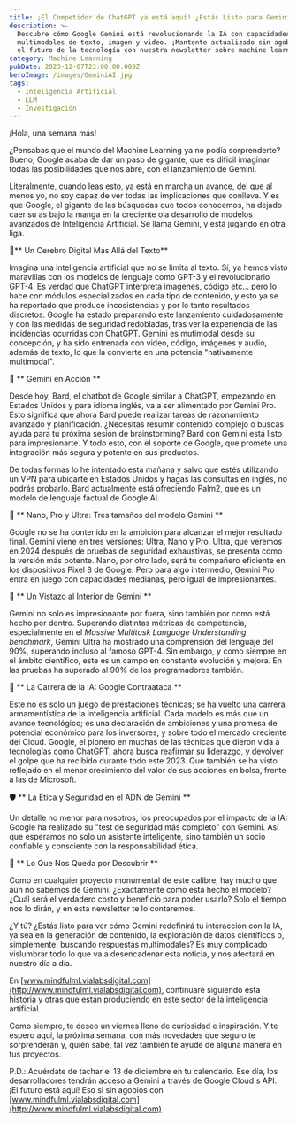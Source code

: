 ---
title: ¡El Competidor de ChatGPT ya está aquí! ¿Estás Listo para Gemini?
description: >-
  Descubre cómo Google Gemini está revolucionando la IA con capacidades
  multimodales de texto, imagen y video. ¡Mantente actualizado sin agobios sobre
  el futuro de la tecnología con nuestra newsletter sobre machine learning y AI!
category: Machine Learning
pubDate: 2023-12-07T23:00:00.000Z
heroImage: /images/GeminiAI.jpg
tags:
  - Inteligencia Artificial
  - LLM
  - Investigación
---

¡Hola, una semana más!

¿Pensabas que el mundo del Machine Learning ya no podía sorprenderte? Bueno, Google acaba de dar un paso de gigante, que es dificil imaginar todas las posibilidades que nos abre, con el lanzamiento de Gemini.

Literalmente, cuando leas esto, ya está en marcha un avance, del que al menos yo, no soy capaz de ver todas las implicaciones que conlleva. Y es que Google, el gigante de las búsquedas que todos conocemos, ha dejado caer su as bajo la manga en la creciente ola desarrollo de modelos avanzados de Inteligencia Artificial. Se llama Gemini, y está jugando en otra liga.

🧠\*\* Un Cerebro Digital Más Allá del Texto\*\*

Imagina una inteligencia artificial que no se limita al texto. Sí, ya hemos visto maravillas con los modelos de lenguaje como GPT-3 y el revolucionario GPT-4. Es verdad que ChatGPT interpreta imagenes, código etc... pero lo hace con módulos especializados en cada tipo de contenido, y esto ya se ha reportado que produce incosistencias y por lo tanto resultados discretos. Google ha estado preparando este lanzamiento cuidadosamente y con las medidas de seguridad redobladas, tras ver la experiencia de las incidencias ocurridas con ChatGPT.
Gemini es mutimodal desde su concepción, y ha sido entrenada con video, código, imágenes y audio, además de texto, lo que la convierte en una potencia "nativamente multimodal".

🚀 \*\* Gemini en Acción \*\*

Desde hoy, Bard, el chatbot de Google similar a ChatGPT, empezando en Estados Unidos y para idioma inglés, va a ser alimentado por Gemini Pro. Esto significa que ahora Bard puede realizar tareas de razonamiento avanzado y planificación. ¿Necesitas resumir contenido complejo o buscas ayuda para tu próxima sesión de brainstorming? Bard con Gemini está listo para impresionarte. Y todo esto, con el soporte de Google, que promete una integración más segura y potente en sus productos.

De todas formas lo he intentado esta mañana y salvo que estés utilizando un VPN para ubicarte en Estados Unidos y hagas las consultas en inglés, no podrás probarlo. Bard actualmente está ofreciendo Palm2, que es un modelo de lenguaje factual de Google AI.

🌠 \*\* Nano, Pro y Ultra: Tres tamaños del modelo Gemini \*\*

Google no se ha contenido en la ambición para alcanzar el mejor resultado final. Gemini viene en tres versiones: Ultra, Nano y Pro. Ultra, que veremos en 2024 después de pruebas de seguridad exhaustivas, se presenta como la versión más potente. Nano, por otro lado, será tu compañero eficiente en los dispositivos Pixel 8 de Google. Pero para algo intermedio, Gemini Pro entra en juego con capacidades medianas, pero igual de impresionantes.

🔬 \*\* Un Vistazo al Interior de Gemini \*\*

Gemini no solo es impresionante por fuera, sino también por como está hecho por dentro. Superando distintas métricas de competencia, especialmente en el *Massive Multitask Language Understanding benchmark*, Gemini Ultra ha mostrado una comprensión del lenguaje del 90%, superando incluso al famoso GPT-4. Sin embargo, y como siempre en el ámbito científico, este es un campo en constante evolución y mejora. En las pruebas ha superado al 90% de los programadores también.

🌌 \*\* La Carrera de la IA: Google Contraataca \*\*

Este no es solo un juego de prestaciones técnicas; se ha vuelto una carrera armamentística de la inteligencia artificial. Cada modelo es más que un avance tecnológico; es una declaración de ambiciones y una promesa de potencial económico para los inversores, y sobre todo el mercado creciente del Cloud. Google, el pionero en muchas de las técnicas que dieron vida a tecnologías como ChatGPT, ahora busca reafirmar su liderazgo, y devolver el golpe que ha recibido durante todo este 2023. Que también se ha visto reflejado en el menor crecimiento del valor de sus acciones en bolsa, frente a las de Microsoft.

🛡️ \*\* La Ética y Seguridad en el ADN de Gemini \*\*

Un detalle no menor para nosotros, los preocupados por el impacto de la IA: Google ha realizado su "test de seguridad más completo" con Gemini. Así que esperamos no solo un asistente inteligente, sino también un socio confiable y consciente con la responsabilidad ética.

👀 \*\* Lo Que Nos Queda por Descubrir \*\*

Como en cualquier proyecto monumental de este calibre, hay mucho que aún no sabemos de Gemini. ¿Exactamente como está hecho el modelo? ¿Cuál será el verdadero costo y beneficio para poder usarlo? Solo el tiempo nos lo dirán, y en esta newsletter te lo contaremos.

¿Y tú? ¿Estás listo para ver cómo Gemini redefinirá tu interacción con la IA, ya sea en la generación de contenido, la exploración de datos científicos o, simplemente, buscando respuestas multimodales? Es muy complicado vislumbrar todo lo que va a desencadenar esta noticia, y nos afectará en nuestro día a día.

En [www.mindfulml.vialabsdigital.com](http://www.mindfulml.vialabsdigital.com), continuaré siguiendo esta historia y otras que están produciendo en este sector de la inteligencia artificial.

Como siempre, te deseo un viernes lleno de curiosidad e inspiración. Y te espero aquí, la próxima semana, con más novedades que seguro te sorprenderán y, quién sabe, tal vez también te ayude de alguna manera en tus proyectos.

P.D.: Acuérdate de tachar el 13 de diciembre en tu calendario. Ese día, los desarrolladores tendrán acceso a Gemini a través de Google Cloud's API. ¡El futuro está aquí! Eso si sin agobios con [www.mindfulml.vialabsdigital.com](http://www.mindfulml.vialabsdigital.com)
